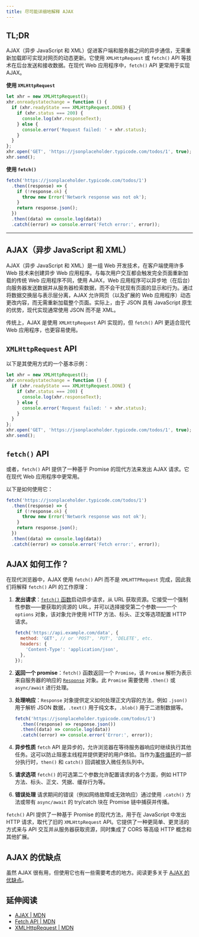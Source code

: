 ```yaml
---
title: 尽可能详细地解释 AJAX
---
```


## TL;DR

AJAX（异步 JavaScript 和 XML）促进客户端和服务器之间的异步通信，无需重新加载即可实现对网页的动态更新。它使用 `XMLHttpRequest` 或 `fetch()` API 等技术在后台发送和接收数据。在现代 Web 应用程序中，`fetch()` API 更常用于实现 AJAX。

**使用 `XMLHttpRequest`**

```js live
let xhr = new XMLHttpRequest();
xhr.onreadystatechange = function () {
  if (xhr.readyState === XMLHttpRequest.DONE) {
    if (xhr.status === 200) {
      console.log(xhr.responseText);
    } else {
      console.error('Request failed: ' + xhr.status);
    }
  }
};
xhr.open('GET', 'https://jsonplaceholder.typicode.com/todos/1', true);
xhr.send();
```

**使用 `fetch()`**

```js live
fetch('https://jsonplaceholder.typicode.com/todos/1')
  .then((response) => {
    if (!response.ok) {
      throw new Error('Network response was not ok');
    }
    return response.json();
  })
  .then((data) => console.log(data))
  .catch((error) => console.error('Fetch error:', error));
```

***

## AJAX（异步 JavaScript 和 XML）

AJAX（异步 JavaScript 和 XML）是一组 Web 开发技术，在客户端使用许多 Web 技术来创建异步 Web 应用程序。与每次用户交互都会触发完全页面重新加载的传统 Web 应用程序不同，使用 AJAX，Web 应用程序可以异步地（在后台）向服务器发送数据并从服务器检索数据，而不会干扰现有页面的显示和行为。通过将数据交换层与表示层分离，AJAX 允许网页（以及扩展的 Web 应用程序）动态更改内容，而无需重新加载整个页面。实际上，由于 JSON 具有 JavaScript 原生的优势，现代实现通常使用 JSON 而不是 XML。

传统上，AJAX 是使用 `XMLHttpRequest` API 实现的，但 `fetch()` API 更适合现代 Web 应用程序，也更容易使用。

## `XMLHttpRequest` API

以下是其使用方式的一个基本示例：

```js live
let xhr = new XMLHttpRequest();
xhr.onreadystatechange = function () {
  if (xhr.readyState === XMLHttpRequest.DONE) {
    if (xhr.status === 200) {
      console.log(xhr.responseText);
    } else {
      console.error('Request failed: ' + xhr.status);
    }
  }
};
xhr.open('GET', 'https://jsonplaceholder.typicode.com/todos/1', true);
xhr.send();
```

## `fetch()` API

或者，`fetch()` API 提供了一种基于 Promise 的现代方法来发出 AJAX 请求。它在现代 Web 应用程序中更常用。

以下是如何使用它：

```js live
fetch('https://jsonplaceholder.typicode.com/todos/1')
  .then((response) => {
    if (!response.ok) {
      throw new Error('Network response was not ok');
    }
    return response.json();
  })
  .then((data) => console.log(data))
  .catch((error) => console.error('Fetch error:', error));
```

## AJAX 如何工作？

在现代浏览器中，AJAX 使用 `fetch()` API 而不是 `XMLHTTPRequest` 完成，因此我们将解释 `fetch()` API 的工作原理：

1. **发出请求**：[`fetch()` 函数](https://developer.mozilla.org/en-US/docs/Web/API/Fetch_API)启动异步请求，从 URL 获取资源。它接受一个强制性参数——要获取的资源的 URL，并可以选择接受第二个参数——一个 `options` 对象，该对象允许使用 HTTP 方法、标头、正文等选项配置 HTTP 请求。

   ```js
   fetch('https://api.example.com/data', {
     method: 'GET', // or 'POST', 'PUT', 'DELETE', etc.
     headers: {
       'Content-Type': 'application/json',
     },
   });
   ```

2. **返回一个 promise**：`fetch()` 函数返回一个 `Promise`，该 `Promise` 解析为表示来自服务器的响应的 [`Response`](https://developer.mozilla.org/en-US/docs/Web/API/Response) 对象。此 `Promise` 需要使用 `.then()` 或 `async/await` 进行处理。

3. **处理响应**：`Response` 对象提供定义如何处理正文内容的方法，例如 `.json()` 用于解析 JSON 数据，`.text()` 用于纯文本，`.blob()` 用于二进制数据等。

   ```js live
   fetch('https://jsonplaceholder.typicode.com/todos/1')
     .then((response) => response.json())
     .then((data) => console.log(data))
     .catch((error) => console.error('Error:', error));
   ```

4. **异步性质** `fetch` API 是异步的，允许浏览器在等待服务器响应时继续执行其他任务。这可以防止阻塞主线程并提供更好的用户体验。当作为[事件循环](/questions/quiz/what-is-event-loop-what-is-the-difference-between-call-stack-and-task-queue)的一部分执行时，`then()` 和 `catch()` 回调被放入微任务队列中。

5. **请求选项** `fetch()` 的可选第二个参数允许配置请求的各个方面，例如 HTTP 方法、标头、正文、凭据、缓存行为等。

6. **错误处理** 请求期间的错误（例如网络故障或无效响应）通过使用 `.catch()` 方法或带有 `async/await` 的 try/catch 块在 Promise 链中捕获并传播。

`fetch()` API 提供了一种基于 Promise 的现代方法，用于在 JavaScript 中发出 HTTP 请求，取代了旧的 `XMLHttpRequest` API。它提供了一种更简单、更灵活的方式来与 API 交互并从服务器获取资源，同时集成了 CORS 等高级 HTTP 概念和其他扩展。

## AJAX 的优缺点

虽然 AJAX 很有用，但使用它也有一些需要考虑的地方。阅读更多关于 [AJAX 的优缺点](/questions/quiz/what-are-the-advantages-and-disadvantages-of-using-ajax)。

## 延伸阅读

* [AJAX | MDN](https://developer.mozilla.org/en-US/docs/Glossary/AJAX)
* [Fetch API | MDN ](https://developer.mozilla.org/en-US/docs/Web/API/Fetch_API)
* [XMLHttpRequest | MDN](https://developer.mozilla.org/en-US/docs/Web/API/XMLHttpRequest)
